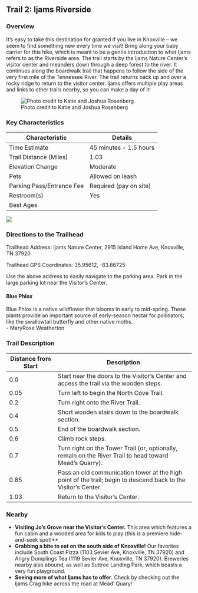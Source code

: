 ## Trail 2: Ijams Riverside

### Overview

It’s easy to take this destination for granted if you live in Knoxville – we seem to find something new every time we visit! Bring along your baby carrier for this hike, which is meant to be a gentle introduction to what Ijams refers to as the Riverside area. The trail starts by the Ijams Nature Center's visitor center and meanders down through a deep forest to the river. It continues along the boardwalk trail that happens to follow the side of the very first mile of the Tennessee River. The trail returns back up and over a rocky ridge to return to the visitor center. Ijams offers multiple play areas and links to other trails nearby, so you can make a day of it!

![Photo credit to Katie and Joshua Rosenberg](img/katie-jo-riverside.jpeg)

### Key Characteristics

| **Characteristic**        | **Details**            |
|---------------------------|------------------------|
| Time Estimate             | 45 minutes - 1.5 hours |
| Trail Distance (Miles)    | 1.03                   |
| Elevation Change          | Moderate               |
| Pets                      | Allowed on leash       |
| Parking Pass/Entrance Fee | Required (pay on site) |
| Restroom(s)               | Yes                    |
| Best Ages                 |                        |

![](maps/trail-02-map.jpeg)

### Directions to the Trailhead

Trailhead Address: Ijams Nature Center, 2915 Island Home Ave, Knoxville, TN 37920

Trailhead GPS Coordinates: 35.95612, -83.86725

Use the above address to easily navigate to the parking area. Park in the large parking lot near the Visitor's Center.

::: {.callout-note appearance="simple" icon="true"}
#### Blue Phlox

Blue Phlox is a native wildflower that blooms in early to mid-spring. These plants provide an important source of early-season nectar for pollinators, like the swallowtail butterfly and other native moths.\
- MaryRose Weatherton
:::

### Trail Description

| Distance from Start | Description                                                                                                    |
|-------------------|-----------------------------------------------------|
| 0.0                 | Start near the doors to the Visitor's Center and access the trail via the wooden steps.                        |
| 0.05                | Turn left to begin the North Cove Trail.                                                                       |
| 0.2                 | Turn right onto the River Trail.                                                                               |
| 0.4                 | Short wooden stairs down to the boardwalk section.                                                             |
| 0.5                 | End of the boardwalk section.                                                                                  |
| 0.6                 | Climb rock steps.                                                                                              |
| 0.7                 | Turn right on the Tower Trail (or, optionally, remain on the River Trail to head toward Mead's Quarry).        |
| 0.85                | Pass an old communication tower at the high point of the trail; begin to descend back to the Visitor's Center. |
| 1.03                | Return to the Visitor's Center.                                                                                |

### Nearby

-   **Visiting Jo's Grove near the Visitor's Center.** This area which features a fun cabin and a wooded area for kids to play (this is a premiere hide-and-seek spot!\*\*
-   **Grabbing a bite to eat on the south side of Knoxville!** Our favorites include South Coast Pizza (1103 Sevier Ave, Knoxville, TN 37920) and Angry Dumplings Tea (1119 Sevier Ave, Knoxville, TN 37920). Breweries nearby also abound, as well as Suttree Landing Park, which boasts a very fun playground.
-   **Seeing more of what Ijams has to offer**. Check by checking out the Ijams Crag hike across the road at Mead' Quary!
